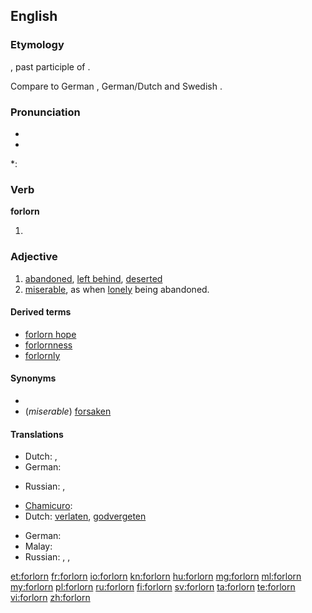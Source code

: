 ==English==

===Etymology===
{{etyl|ang}} {{term|forloren|lang=ang}}, past participle of {{term|forleosan||to lose completely or to be obliterated to a shell, a blitz of carnage|lang=ang}}.

Compare to German {{term|verlieren||to lose|lang=de}}, German/Dutch {{term|verloren||lost|lang=nl}} and Swedish {{term|förlora||to lose|lang=sv}}.

===Pronunciation===
* {{IPA|/fɔəlɚɻn/}}
* {{audio|en-us-forlorn.ogg|Audio (US)}}

*: {{rhymes|ɔː(r)n}}

===Verb===
'''forlorn'''

# {{obsolete}} {{past participle of|[[forlese]]}}

===Adjective===
{{en-adj|forlorner|forlornest|more}}

# [[abandoned]], [[left behind]], [[deserted]]
# [[miserable]], as when [[lonely]] being abandoned.

====Derived terms====
* [[forlorn hope]]
* [[forlornness]]
* [[forlornly]]

====Synonyms====
*
* (''miserable'') [[forsaken]]

====Translations====
{{trans-top|left behind}}
* Dutch: {{t+|nl|verlaten}}, {{t-|nl|verloren}}
* German: {{t+|de|verlassen}}
{{trans-mid}}
* Russian: {{t|ru|жалкий|sc=Cyrl}}, {{t|ru|заброшенный|sc=Cyrl}}
{{trans-bottom}}

{{trans-top|miserable}}
* [[Chamicuro]]: {{tø|ccc|ishakatiskale}}
* Dutch: [[verlaten]], [[godvergeten]]
{{trans-mid}}
* German: {{t+|de|verlassen}}
* Malay: {{t|ms|kesepian}}
* Russian: {{t|ru|несчастный|sc=Cyrl}}, {{t|ru|одинокий|sc=Cyrl}}, {{t|ru|покинутый|sc=Cyrl}}
{{trans-bottom}}

[[et:forlorn]]
[[fr:forlorn]]
[[io:forlorn]]
[[kn:forlorn]]
[[hu:forlorn]]
[[mg:forlorn]]
[[ml:forlorn]]
[[my:forlorn]]
[[pl:forlorn]]
[[ru:forlorn]]
[[fi:forlorn]]
[[sv:forlorn]]
[[ta:forlorn]]
[[te:forlorn]]
[[vi:forlorn]]
[[zh:forlorn]]